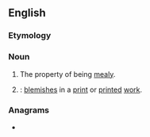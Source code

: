 ==English==

===Etymology===
{{suffix|en|mealy|ness}}

===Noun===
{{en-noun|-|+}}

# The property of being [[mealy]].
# {{lb|en|printing}} {{synonym of|en|foxing}}: [[blemish]]es in a [[print]] or [[printed]] [[work]].

===Anagrams===
* {{anagrams|en|a=aeeilmnss|Milaneses|melanises|seamlines}}
